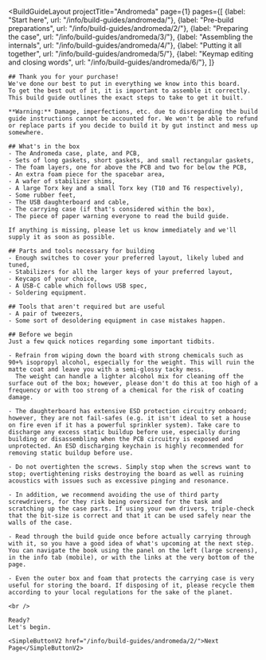 ---
---


<BuildGuideLayout 
	projectTitle="Andromeda"
  page={1}
  pages={[
    {label: "Start here", url: "/info/build-guides/andromeda/"},
    {label: "Pre-build preparations", url: "/info/build-guides/andromeda/2/"},
    {label: "Preparing the case", url: "/info/build-guides/andromeda/3/"},
    {label: "Assembling the internals", url: "/info/build-guides/andromeda/4/"},
    {label: "Putting it all together", url: "/info/build-guides/andromeda/5/"},
    {label: "Keymap editing and closing words", url: "/info/build-guides/andromeda/6/"},
  ]}
>

  <AltMarkdownRenderer>
    <SimpleImageV2 src="/images/andromeda/andromeda-side-light-medium.jpg" class="w-full mx-auto" />

    ## Thank you for your purchase!
    We've done our best to put in everything we know into this board.  
    To get the best out of it, it is important to assemble it correctly.  
    This build guide outlines the exact steps to take to get it built.  
      
    **Warning:** Damage, imperfections, etc. due to disregarding the build guide instructions cannot be accounted for. We won't be able to refund or replace parts if you decide to build it by gut instinct and mess up somewhere.

    ## What's in the box 
    - The Andromeda case, plate, and PCB,
    - Sets of long gaskets, short gaskets, and small rectangular gaskets,
    - The foam layers, one for above the PCB and two for below the PCB,
    - An extra foam piece for the spacebar area,
    - A wafer of stabilizer shims,
    - A large Torx key and a small Torx key (T10 and T6 respectively),
    - Some rubber feet,
    - The USB daughterboard and cable,
    - The carrying case (if that's considered within the box), 
    - The piece of paper warning everyone to read the build guide.  

    If anything is missing, please let us know immediately and we'll supply it as soon as possible.

    ## Parts and tools necessary for building
    - Enough switches to cover your preferred layout, likely lubed and tuned,
    - Stabilizers for all the larger keys of your preferred layout,
    - Keycaps of your choice,
    - A USB-C cable which follows USB spec,
    - Soldering equipment.
    
    ## Tools that aren't required but are useful
    - A pair of tweezers,
    - Some sort of desoldering equipment in case mistakes happen.
    
    ## Before we begin
    Just a few quick notices regarding some important tidbits.  

    - Refrain from wiping down the board with strong chemicals such as 90+% isopropyl alcohol, especially for the weight. This will ruin the matte coat and leave you with a semi-glossy tacky mess.  
      The weight can handle a lighter alcohol mix for cleaning off the surface out of the box; however, please don't do this at too high of a frequency or with too strong of a chemical for the risk of coating damage.

    - The daughterboard has extensive ESD protection circuitry onboard; however, they are not fail-safes (e.g. it isn't ideal to set a house on fire even if it has a powerful sprinkler system). Take care to discharge any excess static buildup before use, especially during building or disassembling when the PCB circuitry is exposed and unprotected. An ESD discharging keychain is highly recommended for removing static buildup before use.

    - Do not overtighten the screws. Simply stop when the screws want to stop; overtightening risks destroying the board as well as ruining acoustics with issues such as excessive pinging and resonance.

    - In addition, we recommend avoiding the use of third party screwdrivers, for they risk being oversized for the task and scratching up the case parts. If using your own drivers, triple-check that the bit-size is correct and that it can be used safely near the walls of the case.

    - Read through the build guide once before actually carrying through with it, so you have a good idea of what's upcoming at the next step. You can navigate the book using the panel on the left (large screens), in the info tab (mobile), or with the links at the very bottom of the page.

    - Even the outer box and foam that protects the carrying case is very useful for storing the board. If disposing of it, please recycle them according to your local regulations for the sake of the planet.

    <br />

    Ready?  
    Let's begin.

    <SimpleButtonV2 href="/info/build-guides/andromeda/2/">Next Page</SimpleButtonV2>
    
    
  </AltMarkdownRenderer>
			
</BuildGuideLayout>


